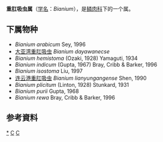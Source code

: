 {{Automatic Taxobox
| taxon = Bianium
| authority = Stunkard, 1930
}}

'''重肛吸虫属'''（[[学名|学名]]：''Bianium''），是[[鳞肉科|鳞肉科]]下的一个属。

==下属物种==
* ''Bianium arabicum'' Sey, 1996
* [[大亚湾重肛吸虫|大亚湾重肛吸虫]] ''Bianium dayawanecse''
* ''Bianium hemistoma'' (Ozaki, 1928) Yamaguti, 1934
* ''Bianium indicum'' (Gupta, 1967) Bray, Cribb & Barker, 1996
* ''Bianium isostoma'' Liu, 1997
* [[连云港重肛吸虫|连云港重肛吸虫]] ''Bianium lianyungangense'' Shen, 1990
* ''Bianium plicitum'' (Linton, 1928) Stunkard, 1931
* ''Bianium purii'' Gupta, 1968
* ''Bianium rewa'' Bray, Cribb & Barker, 1996

==参考資料==
{{reflist}}

{{taxonbar}}
[[Category:_重肛吸虫属|*]]
[[Category:_鳞肉科|C]]
[[Category:_1930年描述的分类群|C]]